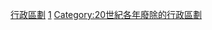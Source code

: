 {{Cat topic in year| topic=廢除的行政區劃|year=1941}}
[[Category:1941年廢除|行政區劃]]
[[Category:1940年代廢除的行政區劃|1]]
[[Category:20世紀各年廢除的行政區劃|Category:20世紀各年廢除的行政區劃]]